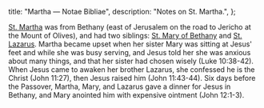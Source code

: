   title: "Martha — Notae Bibliae",
  description: "Notes on St. Martha.",
};

<Initial text="Martha"/>

[St. Martha](/glossary/names#martha) was from Bethany (east of Jerusalem on the road to Jericho at the Mount of Olives), and had two siblings: [St. Mary of Bethany](/people/saints/biblical/mary-of-bethany) and [St. Lazarus](/people/saints/biblical/lazarus). Martha became upset when her sister Mary was sitting at Jesus' feet and while she was busy serving, and Jesus told her she was anxious about many things, and that her sister had chosen wisely (Luke 10:38-42). When Jesus came to awaken her brother Lazarus, she confessed he is the Christ (John 11:27), then Jesus raised him (John 11:43-44). Six days before the Passover, Martha, Mary, and Lazarus gave a dinner for Jesus in Bethany, and Mary anointed him with expensive ointment (John 12:1-3).
